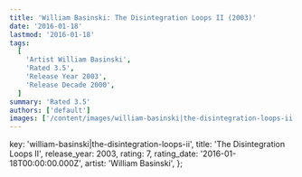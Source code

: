 ```yaml
---
title: 'William Basinski: The Disintegration Loops II (2003)'
date: '2016-01-18'
lastmod: '2016-01-18'
tags:
  [
    'Artist William Basinski',
    'Rated 3.5',
    'Release Year 2003',
    'Release Decade 2000',
  ]
summary: 'Rated 3.5'
authors: ['default']
images: ['/content/images/william-basinski|the-disintegration-loops-ii.jpg']
---
```


  key: 'william-basinski|the-disintegration-loops-ii',
  title: 'The Disintegration Loops II',
  release_year: 2003,
  rating: 7,
  rating_date: '2016-01-18T00:00:00.000Z',
  artist: 'William Basinski',
};

<MusicRating data={data} />
